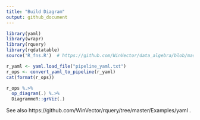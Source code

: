 ```yaml
---
title: "Build Diagram"
output: github_document
---
```


```r
library(yaml)
library(wrapr)
library(rquery)
library(rqdatatable)
source('R_fns.R')  # https://github.com/WinVector/data_algebra/blob/master/Examples/LogisticExample/R_fns.R

r_yaml <- yaml.load_file("pipeline_yaml.txt")
r_ops <- convert_yaml_to_pipeline(r_yaml)
cat(format(r_ops))
```


```r
r_ops %.>%
  op_diagram(.) %.>% 
  DiagrammeR::grViz(.)
```

See also https://github.com/WinVector/rquery/tree/master/Examples/yaml .
